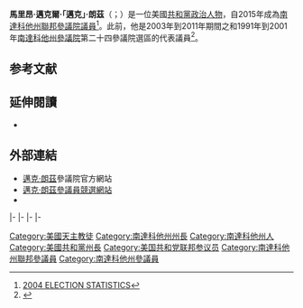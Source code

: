 {{Expand|time=2015-08-06T10:25:23+00:00}}
{{请求翻译|time=2015-08-06T10:25:23+00:00}}
{{Infobox officeholder
|name         = 邁克·朗茲<br>Mike Rounds
|image        = Mike Rounds official Senate portrait.jpg
|jr/sr        = 聯邦參議員
|state        = [[南達科他州|南達科他州]]
|alongside    = [[約翰·圖恩|約翰·圖恩]]
|term_start   = 2015年1月3日
|term_end     = 
|predecessor  = [[蒂姆·約翰遜_(南達科他州政治人物)|蒂姆·約翰遜]]
|successor    = 
|order1        = 第31任{{le|南達科他州州長|Governor of South Dakota}}
|lieutenant1   = [[丹尼斯·道嘉德|丹尼斯·道嘉德]]
|term_start1   = 2003年1月7日
|term_end1     = 2011年1月8日
|predecessor1  = {{le|比爾·詹克洛|Bill Janklow}}
|successor1    = 丹尼斯·道嘉德
|state_senate2 = 南達科他州
|district2     = 二十四
|term_start2   = 1991年1月3日
|term_end2     = 2001年1月3日
|predecessor2  = 賈桂琳·凱利
|successor2    = 帕特里夏·德·許克
|birth_name    = 馬里昂·邁克爾·朗茲<br>Marion Michael Rounds
|birth_date    = {{birth date and age|1954|10|24}}
|birth_place   = {{US}}[[南達科他州|南達科他州]][[比德爾縣_(南達科他州)|比德爾縣]][[休倫_(南達科他州)|休倫]]
|death_date    = 
|death_place   = 
|party         = [[共和黨_(美國)|共和黨]]
|spouse        = 讓·朗茲（Jean Rounds）{{small|（1978－）}}
|children      = 布賴恩（Brian）<br>約翰（John）<br>克里斯托弗（Christopher）<br>嘉莉（Carrie）
|alma_mater    = [[南達科塔州立大學|南達科塔州立大學]]
|religion      = [[天主教會|羅馬天主教]]
|website       = [http://www.rounds.senate.gov/ 參議院網站]
}}

'''馬里昂·邁克爾·「邁克」·朗茲'''（{{lang-en|Marion Michael "Mike" Rounds}}；{{bd|1954年|10月24日}}）是一位美國[[共和黨_(美國)|共和黨]][[政治人物|政治人物]]，自2015年成為[[南達科他州|南達科他州]][[美國參議院|聯邦參議院議員]]<ref>[http://clerk.house.gov/member_info/electionInfo/2004/2004Stat.htm#41 2004 ELECTION STATISTICS]</ref>。此前，他是2003年到2011年期間之{{le|南達科他州州長|Governor of South Dakota}}和1991年到2001年[[南達科他州參議院|南達科他州參議院]]第二十四參議院選區的代表議員<ref>[http://www.mitchellrepublic.com/event/article/id/72997 ]{{dead link|date=February 2015}}</ref>。

==参考文献==
{{reflist}}

==延伸閱讀==
* {{CongLinks | congbio = R000605 | ballot = Mike Rounds | nndb = | votesmart = 7455 | govtrack = | opencong = | rollcall =  | politifact = | fec = S4SD00049 | opensecrets = | assets = | legistorm = | followthemoney = | ontheissues = | congress = mike-rounds/2288 | worldcat = | cspan = | imdb = | bloomberg =  | nyt = | washpo = }}

==外部連結==
{{Commonscat|Mike Rounds|邁克·朗茲}}
*[http://www.rounds.senate.gov/ 邁克·朗茲]參議院官方網站
*[https://roundsforsenate.com/ 邁克·朗茲參議員競選網站]
*{{Dmoz|Regional/North_America/United_States/South_Dakota/Society_and_Culture/Politics/Candidates_and_Campaigns/US_Senate/Mike_Rounds}}

{{s-start}}
{{s-off}}
{{s-bef|before={{le|比爾·詹克洛|Bill Janklow}}}}
{{s-ttl|title={{le|南達科他州州長|Governor of South Dakota}}|years=2003年－2011年}}
{{s-aft|after=[[丹尼斯·道嘉德|丹尼斯·道嘉德]]}}
|-
{{s-ppo}}
{{s-bef|before={{le|比爾·詹克洛|Bill Janklow}}}}
{{s-ttl|title={{le|南達科他州州長|Governor of South Dakota}}[[共和黨_(美國)|共和黨]]被提名人|years={{le|2002年南達科他州州長選舉|South Dakota gubernatorial election, 2002|2002年}}、{{le|2006年南達科他州州長選舉|South Dakota gubernatorial election, 2006|2006年}}}}
{{s-aft|after=[[丹尼斯·道嘉德|丹尼斯·道嘉德]]}}
|-
{{s-bef|before={{le|喬爾·戴克斯特拉|Joel Dykstra}}}}
{{s-ttl|title={{nowrap|[[美國參議員|美國參議員]]{{le|南達科他州美國參議院議員列表|List of United States Senators from South Dakota|南達科他州}}[[共和黨_(美國)|共和黨]]被提名人}}<br>（[[美國參議員類別|第2類]]）|years={{le|2014年南達科他州美國參議院議員選舉|United States Senate election in South Dakota, 2014|2014年}}、{{le|2020年南達科他州美國參議院議員選舉|United States Senate election in South Dakota, 2020|2020年}}}}
{{s-inc|recent}}
|-
{{s-par|us-sen}}
{{s-bef|before=[[蒂姆·約翰遜_(南達科他州政治人物)|蒂姆·約翰遜]]}}
{{s-ttl|title={{le|南達科他州美國參議院議員列表|List of United States Senators from South Dakota|南達科他州第2類參議員}}|years=2015年－|alongside=[[約翰·圖恩|約翰·圖恩]]}}
{{s-inc}}
|-
{{s-prec|usa}}
{{s-bef|before=[[史蒂夫·戴恩斯|史蒂夫·戴恩斯]]}}
{{s-ttl|title=[[美國參議員資歷|美國參議員資歷]]|years=第70位}}
{{s-aft|after=[[湯姆·提力斯|湯姆·提力斯]]}}
{{s-end}}

{{Current U.S. Senators}}
{{Authority control}}
{{DEFAULTSORT:Rounds, Mike}}

[[Category:美國天主教徒|Category:美國天主教徒]]
[[Category:南達科他州州長|Category:南達科他州州長]]
[[Category:南達科他州人|Category:南達科他州人]]
[[Category:美國共和黨州長|Category:美國共和黨州長]]
[[Category:美国共和党联邦参议员|Category:美国共和党联邦参议员]]
[[Category:南達科他州聯邦參議員|Category:南達科他州聯邦參議員]]
[[Category:南達科他州參議員|Category:南達科他州參議員]]